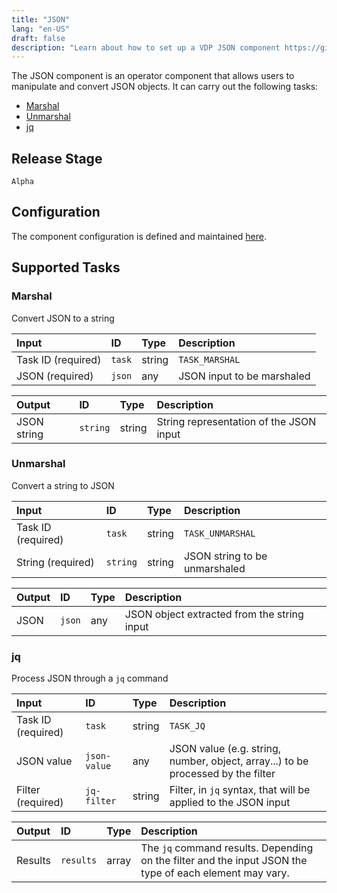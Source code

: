 ```yaml
---
title: "JSON"
lang: "en-US"
draft: false
description: "Learn about how to set up a VDP JSON component https://github.com/instill-ai/instill-core"
---
```


The JSON component is an operator component that allows users to manipulate and convert JSON objects.
It can carry out the following tasks:

- [Marshal](#marshal)
- [Unmarshal](#unmarshal)
- [jq](#jq)



## Release Stage

`Alpha`



## Configuration

The component configuration is defined and maintained [here](https://github.com/instill-ai/component/blob/main/operator/json/v0/config/definition.json).





## Supported Tasks

### Marshal

Convert JSON to a string


| Input | ID | Type | Description |
| :--- | :--- | :--- | :--- |
| Task ID (required) | `task` | string | `TASK_MARSHAL` |
| JSON (required) | `json` | any | JSON input to be marshaled |



| Output | ID | Type | Description |
| :--- | :--- | :--- | :--- |
| JSON string | `string` | string | String representation of the JSON input |






### Unmarshal

Convert a string to JSON


| Input | ID | Type | Description |
| :--- | :--- | :--- | :--- |
| Task ID (required) | `task` | string | `TASK_UNMARSHAL` |
| String (required) | `string` | string | JSON string to be unmarshaled |



| Output | ID | Type | Description |
| :--- | :--- | :--- | :--- |
| JSON | `json` | any | JSON object extracted from the string input |






### jq

Process JSON through a `jq` command


| Input | ID | Type | Description |
| :--- | :--- | :--- | :--- |
| Task ID (required) | `task` | string | `TASK_JQ` |
| JSON value | `json-value` | any | JSON value (e.g. string, number, object, array...) to be processed by the filter |
| Filter (required) | `jq-filter` | string | Filter, in `jq` syntax, that will be applied to the JSON input |



| Output | ID | Type | Description |
| :--- | :--- | :--- | :--- |
| Results | `results` | array | The `jq` command results. Depending on the filter and the input JSON the type of each element may vary. |







